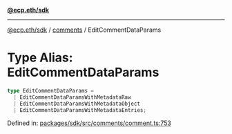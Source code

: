 [**@ecp.eth/sdk**](../../index.mdx)

***

[@ecp.eth/sdk](/sdk-reference/index.mdx) / [comments](/sdk-reference/comments/index.mdx) / EditCommentDataParams

# Type Alias: EditCommentDataParams

```ts
type EditCommentDataParams = 
  | EditCommentDataParamsWithMetadataRaw
  | EditCommentDataParamsWithMetadataObject
  | EditCommentDataParamsWithMetadataEntries;
```

Defined in: [packages/sdk/src/comments/comment.ts:753](https://github.com/ecp-eth/comments-monorepo/blob/main/packages/sdk/src/comments/comment.ts#L753)
